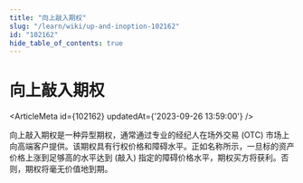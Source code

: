 ```yaml
---
title: "向上敲入期权"
slug: "/learn/wiki/up-and-inoption-102162"
id: "102162"
hide_table_of_contents: true
---
```



# 向上敲入期权

<ArticleMeta id={102162} updatedAt={'2023-09-26 13:59:00'} />
<div className='border-solid border-b border-t-0 my-4 border-[var(--ifm-color-gray-300)]' />

向上敲入期权是一种异型期权，通常通过专业的经纪人在场外交易 (OTC) 市场上向高端客户提供。该期权具有行权价格和障碍水平。正如名称所示，一旦标的资产价格上涨到足够高的水平达到 (敲入) 指定的障碍价格水平，期权买方将获利。否则，期权将毫无价值地到期。
